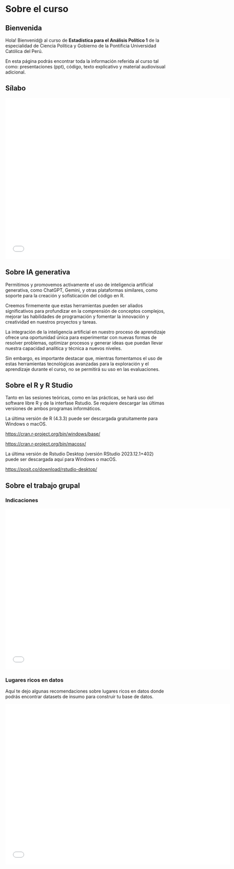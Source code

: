 # Sobre el curso {.unnumbered}

## Bienvenida

Hola! Bienvenid\@ al curso de **Estadística para el Análisis Político 1** de la especialidad de Ciencia Política y Gobierno de la Pontificia Universidad Católica del Perú.

En esta página podrás encontrar toda la información referida al curso tal como: presentaciones (ppt), código, texto explicativo y material audiovisual adicional.

## Sílabo

```{=html}
<iframe src="files/silabo.pdf" width="700" height="500" style="border: none;"></iframe>
```

## Sobre IA generativa

Permitimos y promovemos activamente el uso de inteligencia artificial generativa, como ChatGPT, Gemini, y otras plataformas similares, como soporte para la creación y sofisticación del código en R.

Creemos firmemente que estas herramientas pueden ser aliados significativos para profundizar en la comprensión de conceptos complejos, mejorar las habilidades de programación y fomentar la innovación y creatividad en nuestros proyectos y tareas.

La integración de la inteligencia artificial en nuestro proceso de aprendizaje ofrece una oportunidad única para experimentar con nuevas formas de resolver problemas, optimizar procesos y generar ideas que puedan llevar nuestra capacidad analítica y técnica a nuevos niveles.

Sin embargo, es importante destacar que, mientras fomentamos el uso de estas herramientas tecnológicas avanzadas para la exploración y el aprendizaje durante el curso, no se permitirá su uso en las evaluaciones.

## Sobre el R y R Studio

Tanto en las sesiones teóricas, como en las prácticas, se hará uso del software libre R y de la interfase Rstudio. Se requiere descargar las últimas versiones de ambos programas informáticos.

La última versión de R (4.3.3) puede ser descargada gratuitamente para Windows o macOS.

<https://cran.r-project.org/bin/windows/base/>

<https://cran.r-project.org/bin/macosx/>

La última versión de Rstudio Desktop (versión RStudio 2023.12.1+402) puede ser descargada aquí para Windows o macOS.

<https://posit.co/download/rstudio-desktop/>


## Sobre el trabajo grupal

### Indicaciones

```{=html}
<iframe src="files/trabajo_grupal.pdf" width="700" height="500" style="border: none;"></iframe>
```

### Lugares ricos en datos

Aquí te dejo algunas recomendaciones sobre lugares ricos en datos donde podrás encontrar datasets de insumo para construir tu base de datos. 

```{=html}
<iframe src="files/lugares_ricos_en_datos.pdf" width="700" height="500" style="border: none;"></iframe>
```
